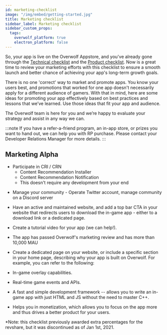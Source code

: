```yaml
---
id: marketing-checklist
image: "/img/embed/getting-started.jpg"
title: Marketing checklist
sidebar_label: Marketing checklist
sidebar_custom_props:
  tags:
    overwolf_platform: true
    electron_platform: false
---
```


So, your app is live on the Overwolf Appstore, and you've already gone through the [Technical checklist](technical-checklist) and the [Product checklist](product-checklist). Now is a great time to review your marketing efforts with this checklist to ensure a smooth launch and better chance of achieving your app's long-term growth goals.

There is no one 'correct' way to market and promote apps. You know your users best, and promotions that worked for one app doesn't necessarily apply for a different audience of gamers. With that in mind, here are some ideas for promoting your app effectively based on best practices and lessons that we’ve learned. Use those ideas that fit your app and audience.

The Overwolf team is here for you and we’re happy to evaluate your strategy and assist in any way we can.

:::note
If you have a refer-a-friend program, an in-app store, or prizes you want to hand out, we can help you with RP purchase. Please contact your Developer Relations Manager for more details.
:::

## Marketing Alpha 
* Participate in CRI / CRN
   *  Content Recommendation Installer
   *  Content Recommendation Notification
   *  This doesn't require any development from your end

-   Manage your community - Operate Twitter account, manage community on a Discord server

-   Have an active and maintained website, and add a top bar CTA in your website that redirects users to download the in-game app - either to a download link or a dedicated page.

-   Create a tutorial video for your app (we can help!).

-   The app has passed Overwolf's marketing review and has more than 10,000 MAU

-   Create a dedicated page on your website, or include a specific section in your home page, describing why your app is built on Overwolf. For example, you can refer to the following:
  *   In-game overlay capabilities.

  *   Real-time game events and APIs.

  *   A fast and simple development framework -- allows you to write an in-game app with just HTML and JS without the need to master C++.

  *   Helps you in monetization, which allows you to focus on the app more and thus drives a better product for your users.
  
*Note: this checklist previously awarded extra percentages for the revshare, but it was discontinued as of Jan 1st, 2021.

